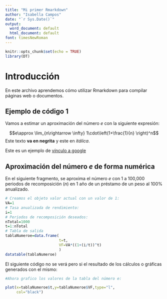 ```yaml
---
title: "Mi primer Rmarkdown"
author: "Isabella Campos"
date: "`r Sys.Date()`"
output:
  word_document: default
  html_document: default
font: timesNewRoman
---
```


```r
knitr::opts_chunk$set(echo = TRUE)
library(DT)
```

# Introducción

En este archivo aprendemos cómo utilizar Rmarkdown para compilar páginas web o documentos.

## Ejemplo de código 1

Vamos a estimar un aproximación del número $e$ con la siguiente expresión:

$$e\approx \lim_{n\rightarrow \infty} 1\cdot\left(1+\frac{1}{n} \right)^n$$
Este texto **va en negrita** y este en *itálica*.

Este es un ejemplo de [vínculo a google](https://.google.com)

## Aproximación del número $e$ de forma numérica

En el siguiente fragmento, se aproxima el número $e$ con 1 a 100,000 periodos de recomposición ($n$) en 1 año de un préstamo de un peso al 100\% anualizado.

```r
# Creamos el objeto valor actual con un valor de 1:
VA=1
# Tasa anualizada de rendimiento:
i=1
# Periodos de recomposición deseados:
nTotal=1000
t=1:nTotal
# Tabla de salida
tablaNumeroe=data.frame(
                        t=t,
                        VF=VA*((1+(i/t))^t)
                        )
datatable(tablaNumeroe)
```

El siguiente código no se verá pero si el resultado de los cálculos o gráficas generados con el mismo:

```r
#Ahora grafico los valores de la tabla del número e:

plot(x=tablaNumeroe$t,y=tablaNumeroe$VF,type="l",
     col="black")

```

